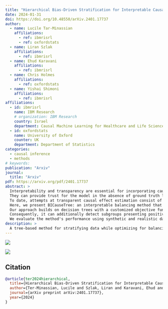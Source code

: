 ```yaml
---
title: "Hierarchical Bias-Driven Stratification for Interpretable Causal Effect Estimation"
date: 2024-01-31
doi: https://doi.org/10.48550/arXiv.2401.17737
author:
  - name: Lucile Tar-Minassian
    affiliations:
      - ref: ibmrisrl
      - ref: oxfordstats
  - name: Liran Szlak
    affiliations:
      - ref: ibmrisrl
  - name: Ehud Karavani 
    affiliations:
      - ref: ibmrisrl
  - name: Chris Holmes 
    affiliations:
      - ref: oxfordstats
  - name: Yishai Shimoni
    affiliations: 
      - ref: ibmrisrl
affiliations: 
  - id: ibmrisrl
    name: IBM Research
    # organization: IBM Research
    country: Israel
    department: Causal Machine Learning for Healthcare and Life Sciences
  - id: oxfordstats
    name: University of Oxford
    counter: UK
    department: Department of Statistics
categories:
  - causal inference
  - methods
# keywords: 
publication: "Arxiv"
journal: 
  title: "Arxiv"
pdf: https://arxiv.org/pdf/2401.17737
abstract: >
  Interpretability and transparency are essential for incorporating causal effect models from observational data into policy decision-making. 
  They can provide trust for the model in the absence of ground truth labels to evaluate the accuracy of such models. 
  To date, attempts at transparent causal effect estimation consist of applying post hoc explanation methods to black-box models, which are not interpretable. 
  Here, we present BICauseTree: an interpretable balancing method that identifies clusters where natural experiments occur locally. 
  Our approach builds on decision trees with a customized objective function to improve balancing and reduce treatment allocation bias. 
  Consequently, it can additionally detect subgroups presenting positivity violations, exclude them, and provide a covariate-based definition of the target population we can infer from and generalize to. 
  We evaluate the method's performance using synthetic and realistic datasets, explore its bias-interpretability tradeoff, and show that it is comparable with existing approaches
description: >
  A tree-based method for stratifying data while optimizing for balancing in order to obtain interpretable effect estimation and abstention in non-overlapping regions.
---
```


:::{.column-page layout-ncol=2}

![](bias.png)

![](depth_over_bias.png)

:::



## Citation
```bibtex
@article{ter2024hierarchical,
  title={Hierarchical Bias-Driven Stratification for Interpretable Causal Effect Estimation},
  author={Ter-Minassian, Lucile and Szlak, Liran and Karavani, Ehud and Holmes, Chris and Shimoni, Yishai},
  journal={arXiv preprint arXiv:2401.17737},
  year={2024}
}
```

